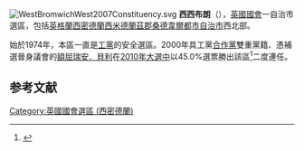 [[File:WestBromwichWest2007Constituency.svg|right]]
'''西西布朗'''（{{lang-en|West Bromwich West}}），[[英國|英國]][[英國國會|國會]]一自治市選區，包括[[英格蘭|英格蘭]][[西密德蘭|西密德蘭]][[西米德蘭茲郡|西米德蘭茲郡]][[桑德韋爾都市自治市|桑德韋爾都市自治市]]西北部。

始於1974年，本區一直是[[工黨_(英國)|工黨]]的安全選區。2000年具工黨[[合作黨|合作黨]]雙重黨籍、憑補選晉身議會的[[額屈瑞安．貝利|額屈瑞安．貝利]]在[[2010年英國大選|2010年大選中]]以45.0%選票勝出該區<ref name="">{{cite news
|publisher=[[英國廣播公司|英國廣播公司]]
|date=2010年5月7日
|title=Election 2010/Constituency/West Bromwich West
|url=http://news.bbc.co.uk/1/shared/election2010/results/constituency/f06.stm
|accessdate=2010年9月15日
|archive-date=2017年9月6日
|archive-url=https://web.archive.org/web/20170906182353/http://news.bbc.co.uk/1/shared/election2010/results/constituency/f06.stm
|dead-url=no
}}</ref>二度連任。

==参考文献==
<div class="references-small">
<references></references>
</div>

{{DEFAULTSORT:West Bromwich West (UK Parliament constituency)}}
[[Category:英國國會選區_(西密德蘭)|Category:英國國會選區 (西密德蘭)]]